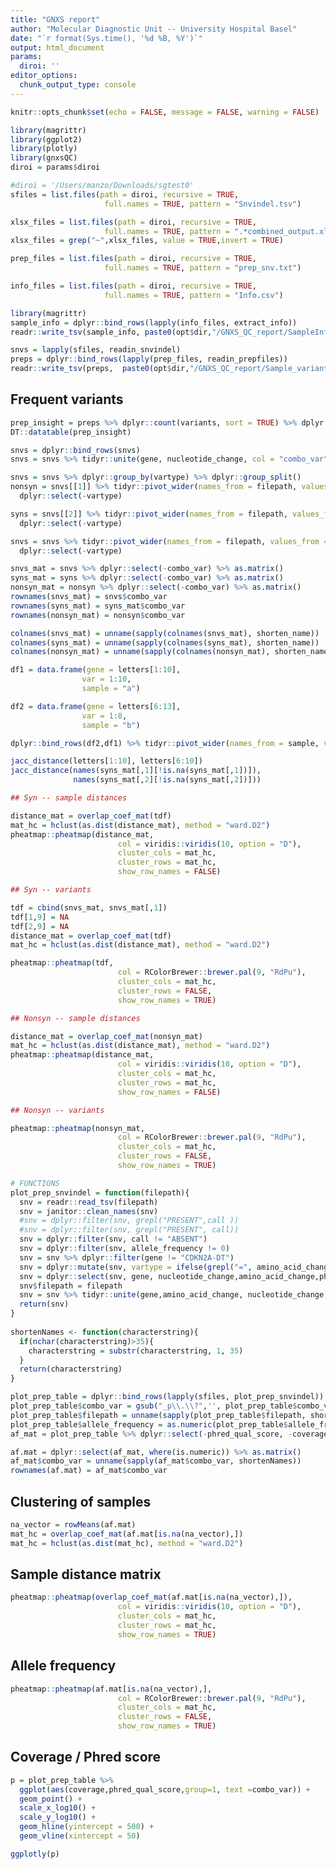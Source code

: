 ```yaml
---
title: "GNXS report"
author: "Molecular Diagnostic Unit -- University Hospital Basel"
date: "`r format(Sys.time(), '%d %B, %Y')`"
output: html_document
params:
  diroi: ''
editor_options: 
  chunk_output_type: console
---
```


```r
knitr::opts_chunk$set(echo = FALSE, message = FALSE, warning = FALSE)
```

```r
library(magrittr)
library(ggplot2)
library(plotly)
library(gnxsQC)
diroi = params$diroi
```


```r
#diroi = '/Users/manzo/Downloads/sgtest0'
sfiles = list.files(path = diroi, recursive = TRUE,
                     full.names = TRUE, pattern = "Snvindel.tsv")

xlsx_files = list.files(path = diroi, recursive = TRUE,
                     full.names = TRUE, pattern = ".*combined_output.xlsx")
xlsx_files = grep("~",xlsx_files, value = TRUE,invert = TRUE)

prep_files = list.files(path = diroi, recursive = TRUE,
                     full.names = TRUE, pattern = "prep_snv.txt")

info_files = list.files(path = diroi, recursive = TRUE,
                     full.names = TRUE, pattern = "Info.csv")
```


```r
library(magrittr)
sample_info = dplyr::bind_rows(lapply(info_files, extract_info))
readr::write_tsv(sample_info, paste0(opt$dir,"/GNXS_QC_report/SampleInfoTable.tsv"))

snvs = lapply(sfiles, readin_snvindel)
preps = dplyr::bind_rows(lapply(prep_files, readin_prepfiles))
readr::write_tsv(preps,  paste0(opt$dir,"/GNXS_QC_report/Sample_variants_aggretation.tsv"))

```


## Frequent variants
```r
prep_insight = preps %>% dplyr::count(variants, sort = TRUE) %>% dplyr::filter(n >1)
DT::datatable(prep_insight)
```


```r
snvs = dplyr::bind_rows(snvs)
snvs = snvs %>% tidyr::unite(gene, nucleotide_change, col = "combo_var", sep = "_" ) %>% dplyr::select(-amino_acid_change)

snvs = snvs %>% dplyr::group_by(vartype) %>% dplyr::group_split()
nonsyn = snvs[[1]] %>% tidyr::pivot_wider(names_from = filepath, values_from = allele_frequency) %>%
  dplyr::select(-vartype)

syns = snvs[[2]] %>% tidyr::pivot_wider(names_from = filepath, values_from = allele_frequency) %>%
  dplyr::select(-vartype)

snvs = snvs %>% tidyr::pivot_wider(names_from = filepath, values_from = allele_frequency) %>%
  dplyr::select(-vartype)


```


```r
snvs_mat = snvs %>% dplyr::select(-combo_var) %>% as.matrix()
syns_mat = syns %>% dplyr::select(-combo_var) %>% as.matrix()
nonsyn_mat = nonsyn %>% dplyr::select(-combo_var) %>% as.matrix()
rownames(snvs_mat) = snvs$combo_var
rownames(syns_mat) = syns_mat$combo_var
rownames(nonsyn_mat) = nonsyn$combo_var

colnames(snvs_mat) = unname(sapply(colnames(snvs_mat), shorten_name))
colnames(syns_mat) = unname(sapply(colnames(syns_mat), shorten_name))
colnames(nonsyn_mat) = unname(sapply(colnames(nonsyn_mat), shorten_name))
```


```r
df1 = data.frame(gene = letters[1:10],
                var = 1:10,
                sample = "a")

df2 = data.frame(gene = letters[6:13],
                var = 1:8,
                sample = "b")

dplyr::bind_rows(df2,df1) %>% tidyr::pivot_wider(names_from = sample, values_from = var)

jacc_distance(letters[1:10], letters[6:10])
jacc_distance(names(syns_mat[,1][!is.na(syns_mat[,1])]),
              names(syns_mat[,2][!is.na(syns_mat[,2])]))

```


```r
## Syn -- sample distances

distance_mat = overlap_coef_mat(tdf)
mat_hc = hclust(as.dist(distance_mat), method = "ward.D2")
pheatmap::pheatmap(distance_mat, 
                        col = viridis::viridis(10, option = "D"),
                        cluster_cols = mat_hc,
                        cluster_rows = mat_hc,
                        show_row_names = FALSE)
```

```r
## Syn -- variants

tdf = cbind(snvs_mat, snvs_mat[,1])
tdf[1,9] = NA
tdf[2,9] = NA
distance_mat = overlap_coef_mat(tdf)
mat_hc = hclust(as.dist(distance_mat), method = "ward.D2")

pheatmap::pheatmap(tdf, 
                        col = RColorBrewer::brewer.pal(9, "RdPu"),
                        cluster_cols = mat_hc,
                        cluster_rows = FALSE,
                        show_row_names = TRUE)
```

```r
## Nonsyn -- sample distances

distance_mat = overlap_coef_mat(nonsyn_mat)
mat_hc = hclust(as.dist(distance_mat), method = "ward.D2")
pheatmap::pheatmap(distance_mat, 
                        col = viridis::viridis(10, option = "D"),
                        cluster_cols = mat_hc,
                        cluster_rows = mat_hc,
                        show_row_names = FALSE)


```

```r
## Nonsyn -- variants

pheatmap::pheatmap(nonsyn_mat, 
                        col = RColorBrewer::brewer.pal(9, "RdPu"),
                        cluster_cols = mat_hc,
                        cluster_rows = FALSE,
                        show_row_names = TRUE)
```


```r
# FUNCTIONS
plot_prep_snvindel = function(filepath){
  snv = readr::read_tsv(filepath)
  snv = janitor::clean_names(snv)
  #snv = dplyr::filter(snv, grepl("PRESENT",call ))
  #snv = dplyr::filter(snv, grepl("PRESENT", call))
  snv = dplyr::filter(snv, call != "ABSENT")
  snv = dplyr::filter(snv, allele_frequency != 0)
  snv = snv %>% dplyr::filter(gene != "CDKN2A-DT") 
  snv = dplyr::mutate(snv, vartype = ifelse(grepl("=", amino_acid_change), "syn","nonsyn"))
  snv = dplyr::select(snv, gene, nucleotide_change,amino_acid_change,phred_qual_score,coverage, allele_frequency)
  snv$filepath = filepath
  snv = snv %>% tidyr::unite(gene,amino_acid_change, nucleotide_change, col = "combo_var", sep = "_" )
  return(snv)
}
  
shortenNames <- function(characterstring){
  if(nchar(characterstring)>35){
    characterstring = substr(characterstring, 1, 35)
  }
  return(characterstring)
}

```


```r
plot_prep_table = dplyr::bind_rows(lapply(sfiles, plot_prep_snvindel))
plot_prep_table$combo_var = gsub("_p\\.\\?",'', plot_prep_table$combo_var)
plot_prep_table$filepath = unname(sapply(plot_prep_table$filepath, shorten_name))
plot_prep_table$allele_frequency = as.numeric(plot_prep_table$allele_frequency)
af_mat = plot_prep_table %>% dplyr::select(-phred_qual_score, -coverage) %>% tidyr::pivot_wider(names_from = filepath, values_from = allele_frequency )

af.mat = dplyr::select(af_mat, where(is.numeric)) %>% as.matrix()
af_mat$combo_var = unname(sapply(af_mat$combo_var, shortenNames))
rownames(af.mat) = af_mat$combo_var

```

## Clustering of samples
```r
na_vector = rowMeans(af.mat)
mat_hc = overlap_coef_mat(af.mat[is.na(na_vector),])
mat_hc = hclust(as.dist(mat_hc), method = "ward.D2")
```

## Sample distance matrix
```r
pheatmap::pheatmap(overlap_coef_mat(af.mat[is.na(na_vector),]), 
                        col = viridis::viridis(10, option = "D"),
                        cluster_cols = mat_hc,
                        cluster_rows = mat_hc,
                        show_row_names = TRUE)
```

## Allele frequency
```r
pheatmap::pheatmap(af.mat[is.na(na_vector),], 
                        col = RColorBrewer::brewer.pal(9, "RdPu"),
                        cluster_cols = mat_hc,
                        cluster_rows = FALSE,
                        show_row_names = TRUE)

```

## Coverage / Phred score
```r
p = plot_prep_table %>% 
  ggplot(aes(coverage,phred_qual_score,group=1, text =combo_var)) + 
  geom_point() + 
  scale_x_log10() + 
  scale_y_log10() + 
  geom_hline(yintercept = 500) + 
  geom_vline(xintercept = 50)

ggplotly(p)
```




